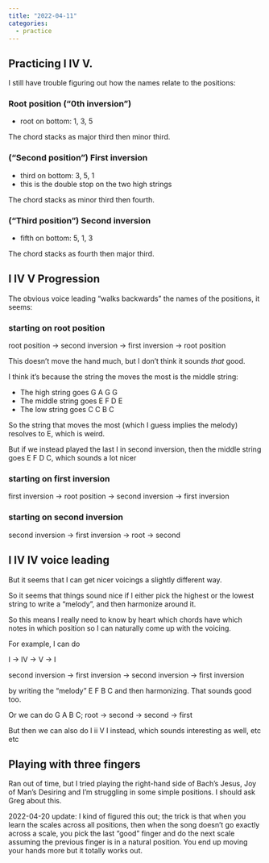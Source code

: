 ```yaml
---
title: "2022-04-11"
categories:
  - practice
---
```


## Practicing I IV V.

I still have trouble figuring out how the names relate to the
positions:

### Root position ("0th inversion")

- root on bottom: 1, 3, 5

The chord stacks as major third then minor third.

<chapman-stick tuning=rmr-10>
  <string number=3>
    <note finger=1 fret=1 />
    <note finger=2 fret=3 />
    <note finger=3 fret=4 />
  </string>
</chapman-stick>

### ("Second position") First inversion

- third on bottom: 3, 5, 1
- this is the double stop on the two high strings

The chord stacks as minor third then fourth.


### ("Third position") Second inversion

- fifth on bottom: 5, 1, 3

The chord stacks as fourth then major third.

## I IV V Progression

The obvious voice leading "walks backwards" the names of the
positions, it seems:

### starting on root position

root position -> second inversion -> first inversion -> root position

This doesn't move the hand much, but I don't think it sounds _that_
good. 

I think it's because the string the moves the most is the middle
string:

- The high string goes   G A G G
- The middle string goes E F D E
- The low string goes    C C B C

So the string that moves the most (which I guess implies the melody)
resolves to E, which is weird.

But if we instead played the last I in second inversion, then the
middle string goes E F D C, which sounds a lot nicer


### starting on first inversion

first inversion -> root position -> second inversion -> first inversion

### starting on second inversion

second inversion -> first inversion -> root -> second

## I IV IV voice leading

But it seems that I can get nicer voicings a slightly different way.

So it seems that things sound nice if I either pick the highest or the
lowest string to write a "melody", and then harmonize around it.

So this means I really need to know by heart which chords have which
notes in which position so I can naturally come up with the voicing.

For example, I can do

I -> IV -> V -> I

second inversion -> first inversion -> second inversion -> first
inversion

by writing the "melody" E F B C and then harmonizing. That sounds good
too.

Or we can do G A B C; root -> second -> second -> first

But then we can also do I ii V I instead, which sounds interesting as
well, etc etc


## Playing with three fingers

Ran out of time, but I tried playing the right-hand side of Bach's
Jesus, Joy of Man's Desiring and I'm struggling in some simple
positions. I should ask Greg about this.

2022-04-20 update: I kind of figured this out; the trick is that
when you learn the scales across all positions, then when the song
doesn't go exactly across a scale, you pick the last "good" finger and
do the next scale assuming the previous finger is in a natural position. 
You end up moving your hands more but it totally works out.
